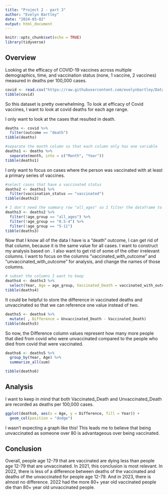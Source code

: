 ```yaml
---
title: "Project 2 - part 3"
author: "Evelyn Bartley"
date: "2024-03-02"
output: html_document
---
```


```r
knitr::opts_chunk$set(echo = TRUE)
library(tidyverse)
```

## Overview

Looking at the efficacy of COVID-19 vaccines across multiple demographics, time, and vaccination status (none, 1 vaccine, 2 vaccines) measured in deaths per 100,000 cases. 

```r
covid <- read.csv("https://raw.githubusercontent.com/evelynbartley/Data-607/main/Rates_of_COVID-19_Cases_or_Deaths_by_Age_Group_and_Updated__Bivalent__Booster_Status_20240302.csv")
tibble(covid)
```

So this dataset is pretty overwhelming. To look at efficacy of Covid vaccines, I want to look at covid deaths for each age range.

I only want to look at the cases that resulted in death.
```r
deaths <- covid %>%
  filter(outcome == "death")
tibble(deaths)
```

```r
#separate the month column so that each column only has one variable
deaths1 <- deaths %>%
  separate(month, into = c("Month", "Year"))
tibble(deaths1)
```
I only want to focus on cases where the person was vaccinated with at least a primary series of vaccines.
```r
#select cases that have a vaccinated status
deaths2 <- deaths1 %>%
  filter(vaccination_status == "vaccinated")
tibble(deaths2)
```
```r
# I don't need the summary row "all_ages" so I filter the dataframe to include everything BUT that. I also don't have data for the 0.5-4 and 5-11 age groups for each year so I will not include that in my analysis.
deaths3 <- deaths2 %>%
  filter(!age_group == "all_ages") %>%
  filter(!age_group == "0.5-4") %>%
  filter(!age_group == "5-11")
tibble(deaths3)
```

Now that I know all of the data I have is a "death" outcome, I can get rid of that column, because it is the same value for all cases. I want to construct my analysis based on . I also want to get rid of some of the other irrelevant columns. I want to focus on the columns "vaccinated_with_outcome" and "unvaccinated_with_outcome" for analysis, and change the names of those columns.
```r
# subset the columns I want to keep
deaths4 <- deaths3 %>%
  select(Year, Age = age_group, Vaccinated_Death = vaccinated_with_outcome, Unvaccinated_Death = unvaccinated_with_outcome)
tibble(deaths4)
```
It could be helpful to store the difference in vaccinated deaths and unvaccinated so that we can reference one value instead of two.
```r
deaths5 <- deaths4 %>% 
  mutate( , Difference = Unvaccinated_Death - Vaccinated_Death)
tibble(deaths5)
```

So now, the Difference column values represent how many more people that died from covid who were unvaccinated compared to the people who died from covid that were vaccinated.


```r
deaths6 <- deaths5 %>%
  group_by(Year, Age) %>%
  summarize_all(sum)

tibble(deaths6)
```
## Analysis

I want to keep in mind that both Vaccinated_Death and Unvaccinated_Death are recorded as deaths per 100,000 cases.

```r
ggplot(deaths6, aes(x = Age, y = Difference, fill = Year)) +
  geom_col(position = "dodge")
```

I wasn't expecting a graph like this! This leads me to believe that being unvaccinated as someone over 80 is advantageous over being vaccinated. 

## Conclusion

Overall, people age 12-79 that are vaccinated are dying less than people age 12-79 that are unvaccinated. In 2021, this conclusion is most relevant. In 2022, there is less of a difference between deaths of the vaccinated and deaths of the unvaccinated for people age 12-79. And in 2023, there is almost no difference. 2022 had the more 80+ year old vaccinated people die than 80+ year old unvaccinated people.
